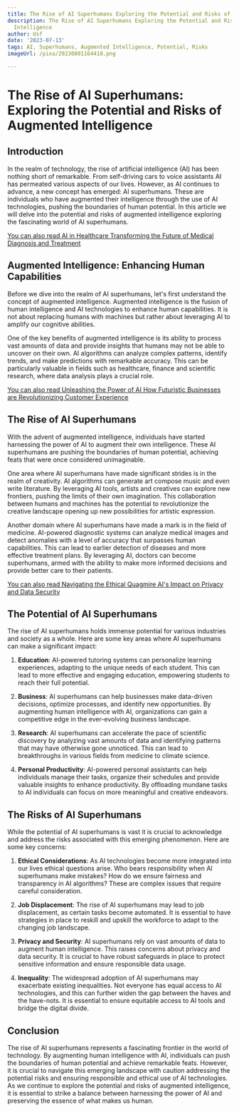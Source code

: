 ```yaml
---
title: The Rise of AI Superhumans Exploring the Potential and Risks of Augmented Intelligence
description: The Rise of AI Superhumans Exploring the Potential and Risks of Augmented
  Intelligence
author: Usf
date: '2023-07-13'
tags: AI, Superhumans, Augmented Intelligence, Potential, Risks
imageUrl: /pixa/20230801164418.png

---
```

# The Rise of AI Superhumans: Exploring the Potential and Risks of Augmented Intelligence

## Introduction

In the realm of technology, the rise of artificial  intelligence (AI) has been nothing short of remarkable. From self-driving cars to voice assistants AI has permeated various aspects of our lives. However, as AI continues to advance, a new concept has emerged: AI superhumans. These are individuals who have augmented their intelligence  through the use of AI technologies, pushing the  boundaries of human potential. In this article  we will  delve  into the potential and risks of augmented intelligence exploring the fascinating world of AI superhumans.

[You can also read AI in Healthcare Transforming the Future of Medical Diagnosis and Treatment](AI%20in%20Healthcare%20Transforming%20the%20Future%20of%20Medical%20Diagnosis%20and%20Treatment)


## Augmented Intelligence: Enhancing  Human Capabilities

Before we dive into the realm of  AI superhumans, let's first understand the concept of augmented intelligence. Augmented intelligence is the  fusion of human intelligence and AI technologies to enhance human capabilities. It is  not about replacing humans with machines but rather about leveraging AI to amplify our cognitive abilities.

One of the key benefits  of augmented intelligence is its ability to process vast  amounts of data and provide insights that  humans  may not be  able to uncover on their own. AI algorithms can analyze complex patterns, identify trends, and make predictions with  remarkable accuracy. This can be  particularly valuable  in fields such as healthcare, finance and scientific research, where data analysis plays a crucial role.

[You can also read Unleashing  the Power of AI How  Futuristic Businesses are Revolutionizing Customer Experience](Unleashing%20the%20Power%20of%20AI%20How%20Futuristic%20Businesses%20are%20Revolutionizing%20Customer%20Experience)


## The Rise of AI  Superhumans

With the advent of augmented intelligence, individuals have started harnessing  the power of AI to augment their own intelligence. These AI superhumans are pushing  the boundaries of  human potential, achieving feats that were  once considered unimaginable.

One  area where AI superhumans have made  significant  strides is in the  realm of creativity. AI  algorithms can  generate art compose music and even write  literature. By leveraging AI tools, artists and creatives can explore new frontiers, pushing the limits of their own  imagination. This collaboration  between humans and machines has the potential  to  revolutionize the creative landscape opening up  new possibilities  for artistic expression.

Another domain where AI  superhumans  have made a  mark is in the field of medicine. AI-powered diagnostic systems can analyze medical images and detect anomalies with a level of accuracy that surpasses human capabilities. This can lead to earlier detection of diseases and more effective treatment plans. By leveraging AI, doctors can become superhumans, armed with the ability to make more informed decisions and provide better care  to their patients.

[You can also read Navigating the Ethical  Quagmire AI's Impact on Privacy and Data Security](Navigating%20the%20Ethical%20Quagmire%20AI%27s%20Impact%20on%20Privacy%20and%20Data%20Security)


## The  Potential of AI Superhumans

The  rise of AI superhumans holds immense potential for various industries  and society as a whole. Here are some key  areas where AI superhumans can make a  significant impact:

1. **Education**: AI-powered tutoring  systems  can personalize learning experiences, adapting to the unique needs  of each student.  This can lead to more effective and engaging education, empowering students to reach their full  potential.

2. **Business**: AI superhumans can help businesses make data-driven decisions, optimize processes, and identify new opportunities. By augmenting human intelligence with AI, organizations can gain a competitive edge in the ever-evolving business landscape.

3. **Research**: AI superhumans can accelerate the pace of scientific discovery  by analyzing vast amounts of data and identifying patterns that may have otherwise gone unnoticed. This  can lead to breakthroughs in various  fields from medicine to climate science.

4. **Personal Productivity**: AI-powered personal assistants can help individuals manage their tasks, organize their schedules and provide valuable  insights to enhance productivity. By offloading mundane tasks to AI individuals can focus on more  meaningful and creative endeavors.

## The  Risks of AI Superhumans

While the potential of AI superhumans  is vast it is crucial to acknowledge and address the risks associated with this emerging phenomenon. Here are some key concerns:

1. **Ethical Considerations**: As AI technologies  become more integrated into our lives ethical questions arise. Who bears responsibility when AI superhumans make mistakes? How do we  ensure  fairness and transparency in AI  algorithms?  These are complex issues that require careful consideration.

2. **Job Displacement**: The rise of AI superhumans may lead to job displacement, as  certain tasks become  automated. It is essential to have strategies in place to reskill and  upskill the workforce to adapt to the changing job  landscape.

3. **Privacy  and Security**: AI superhumans rely on  vast amounts of data  to augment human intelligence.  This raises  concerns about  privacy and data security. It is crucial to have robust safeguards in place to protect sensitive information  and ensure responsible data  usage.

4. **Inequality**: The widespread adoption of AI  superhumans may exacerbate existing inequalities.  Not everyone has equal access to AI technologies, and this can further widen the gap between the haves and the have-nots.  It is essential to ensure equitable access to AI tools and bridge the digital divide.

## Conclusion

The rise of AI superhumans represents a fascinating frontier  in the world of technology. By augmenting human intelligence with AI, individuals can  push the boundaries of human potential and achieve remarkable feats.  However, it is crucial to navigate this emerging landscape with caution addressing the potential risks  and  ensuring responsible and ethical use of AI  technologies. As  we continue to explore the potential and risks of augmented intelligence, it is essential to strike a balance between harnessing the power of AI and  preserving the essence of what makes us  human.